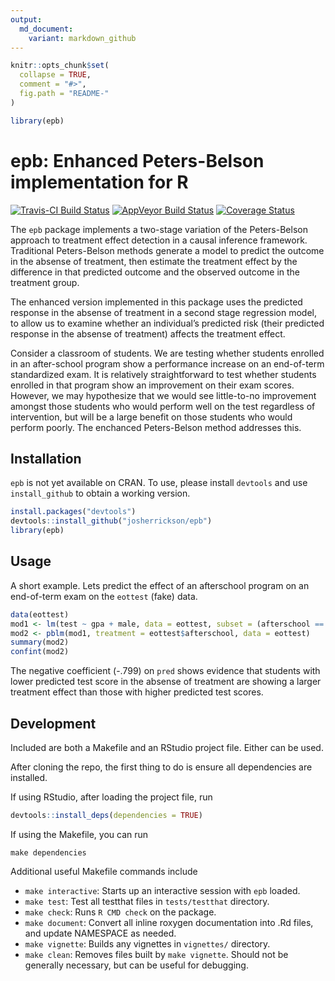 ```yaml
---
output:
  md_document:
    variant: markdown_github
---
```


<!-- README.md is generated from README.Rmd. Please edit that file -->

```r
knitr::opts_chunk$set(
  collapse = TRUE,
  comment = "#>",
  fig.path = "README-"
)
```

```r
library(epb)
```

# epb: Enhanced Peters-Belson implementation for R

[![Travis-CI Build Status](https://travis-ci.org/josherrickson/epb.svg?branch=master)](https://travis-ci.org/josherrickson/epb)
[![AppVeyor Build Status](https://ci.appveyor.com/api/projects/status/github/josherrickson/epb?branch=master&svg=true)](https://ci.appveyor.com/project/josherrickson/epb)
[![Coverage Status](https://img.shields.io/codecov/c/github/josherrickson/epb/master.svg)](https://codecov.io/github/josherrickson/epb?branch=master)

The `epb` package implements a two-stage variation of the Peters-Belson approach to
treatment effect detection in a causal inference framework. Traditional Peters-Belson
methods generate a model to predict the outcome in the absense of treatment, then estimate
the treatment effect by the difference in that predicted outcome and the observed outcome
in the treatment group.

The enhanced version implemented in this package uses the predicted response in the
absense of treatment in a second stage regression model, to allow us to examine whether an
individual's predicted risk (their predicted response in the absense of treatment) affects
the treatment effect.

Consider a classroom of students. We are testing whether students enrolled in an
after-school program show a performance increase on an end-of-term standardized exam. It
is relatively straightforward to test whether students enrolled in that program show an
improvement on their exam scores. However, we may hypothesize that we would see
little-to-no improvement amongst those students who would perform well on the test
regardless of intervention, but will be a large benefit on those students who would
perform poorly. The enchanced Peters-Belson method addresses this.

## Installation

`epb` is not yet available on CRAN. To use, please install `devtools` and use
`install_github` to obtain a working version.

```r
install.packages("devtools")
devtools::install_github("josherrickson/epb")
library(epb)
```

## Usage

A short example. Lets predict the effect of an afterschool program on an end-of-term exam
on the `eottest` (fake) data.

```r
data(eottest)
mod1 <- lm(test ~ gpa + male, data = eottest, subset = (afterschool == 0))
mod2 <- pblm(mod1, treatment = eottest$afterschool, data = eottest)
summary(mod2)
confint(mod2)
```

The negative coefficient (-.799) on `pred` shows evidence that students with lower
predicted test score in the absense of treatment are showing a larger treatment effect
than those  with higher predicted test scores.

## Development

Included are both a Makefile and an RStudio project file. Either can be used.

After cloning the repo, the first thing to do is ensure all dependencies are installed.

If using RStudio, after loading the project file, run

```r
devtools::install_deps(dependencies = TRUE)
```

If using the Makefile, you can run

```
make dependencies
```

Additional useful Makefile commands include

- `make interactive`: Starts up an interactive session with `epb` loaded.
- `make test`: Test all testthat files in `tests/testthat` directory.
- `make check`: Runs `R CMD check` on the package.
- `make document`: Convert all inline roxygen documentation into .Rd files, and update
NAMESPACE as needed.
- `make vignette`: Builds any vignettes in `vignettes/` directory.
- `make clean`: Removes files built by `make vignette`. Should not be generally necessary,
but can be useful for debugging.
